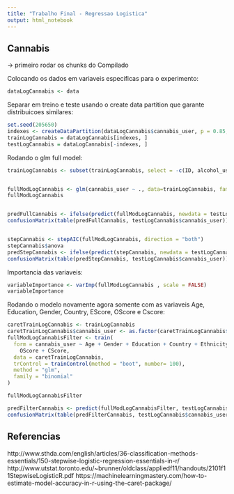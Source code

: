 ```yaml
---
title: "Trabalho Final - Regressao Logistica"
output: html_notebook
---
```


## Cannabis

-> primeiro rodar os chunks do Compilado

Colocando os dados em variaveis especificas para o experimento:

```r
dataLogCannabis <- data
```

Separar em treino e teste usando o create data partition que garante distribuicoes similares:

```r
set.seed(205650)
indexes <- createDataPartition(dataLogCannabis$cannabis_user, p = 0.85, list = FALSE)
trainLogCannabis = dataLogCannabis[indexes, ]
testLogCannabis = dataLogCannabis[-indexes, ]
```

Rodando o glm full model:
```r
trainLogCannabis <- subset(trainLogCannabis, select = -c(ID, alcohol_user, ecstasy_user, stimulating_user))


fullModLogCannabis <- glm(cannabis_user ~ ., data=trainLogCannabis, family = "binomial")
fullModLogCannabis


predFullCannabis <- ifelse(predict(fullModLogCannabis, newdata = testLogCannabis) >= 0.5, 1, 0)
confusionMatrix(table(predFullCannabis, testLogCannabis$cannabis_user))


stepCannabis <- stepAIC(fullModLogCannabis, direction = "both")
stepCannabis$anova
predStepCannabis <- ifelse(predict(stepCannabis, newdata = testLogCannabis) >= 0.5, 1, 0)
confusionMatrix(table(predStepCannabis, testLogCannabis$cannabis_user))

```

Importancia das variaveis: 
```r
variableImportance <- varImp(fullModLogCannabis , scale = FALSE)
variableImportance
```

Rodando o modelo novamente agora somente com as variaveis Age, Education, Gender, Country, EScore, OScore e Cscore:
```r
caretTrainLogCannabis <- trainLogCannabis
caretTrainLogCannabis$cannabis_user <- as.factor(caretTrainLogCannabis$cannabis_user)
fullModLogCannabisFilter <- train(
  form = cannabis_user ~ Age + Gender + Education + Country + Ethnicity + 
    OScore + CScore,
  data = caretTrainLogCannabis,
  trControl = trainControl(method = "boot", number= 100),
  method = "glm",
  family = "binomial"
)

fullModLogCannabisFilter
```


```r
predFilterCannabis <- predict(fullModLogCannabisFilter, testLogCannabis)
confusionMatrix(table(predFilterCannabis, testLogCannabis$cannabis_user))
```



## Referencias
http://www.sthda.com/english/articles/36-classification-methods-essentials/150-stepwise-logistic-regression-essentials-in-r/
http://www.utstat.toronto.edu/~brunner/oldclass/appliedf11/handouts/2101f11StepwiseLogisticR.pdf
https://machinelearningmastery.com/how-to-estimate-model-accuracy-in-r-using-the-caret-package/

